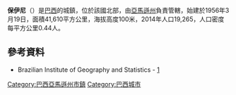 {{coord|07|42|50|S|66|58|33|W|scale:30000|display=title}}

'''保伊尼'''（{{lang-pt|Pauini}}）是[[巴西|巴西]]的城鎮，位於該國北部，由[[亞馬遜州_(巴西)|亞馬遜州]]負責管轄，始建於1956年3月19日，面積41,610平方公里，海拔高度100米，2014年人口19,265，人口密度每平方公里0.44人。

==參考資料==
*Brazilian Institute of Geography and Statistics - [https://web.archive.org/web/20080611095922/http://www.ibge.gov.br/cidadesat/default.php]

{{Brazil-geo-stub}}
{{巴西亞馬遜州市鎮}}

[[Category:巴西亞馬遜州市鎮|Category:巴西亞馬遜州市鎮]]
[[Category:巴西城市|Category:巴西城市]]
